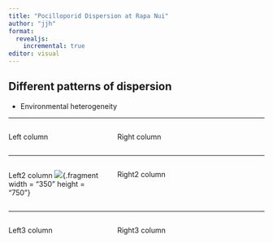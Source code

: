 ```yaml
---
title: "Pocilloporid Dispersion at Rapa Nui"
author: "jjh"
format: 
  revealjs:
    incremental: true
editor: visual
---
```


::: {.incremental}

## Different patterns of dispersion {.smaller}

- Environmental heterogeneity

:::

----

:::: {.columns}

::: {.column width="40%"}
Left column
:::

::: {.column width="60%"}
Right column
:::

::::

----

:::: {.columns}

::: {.column width="40%"}
Left2 column
![](rpn_ortho_trace_centroids.png){.fragment width = "350" height = "750"}
:::

::: {.column width="60%"}
Right2 column
:::

::::

----

:::: {.columns}

::: {.column width="40%"}
Left3 column
:::

::: {.column width="60%"}
Right3 column
:::

::::